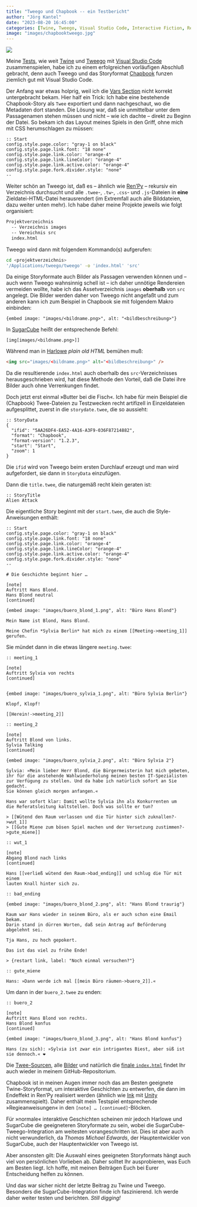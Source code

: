 ```yaml
---
title: "Tweego und Chapbook -- ein Testbericht"
author: "Jörg Kantel"
date: "2023-08-20 16:45:00"
categories: [Twine, Tweego, Visual Studio Code, Interactive Fiction, RenPy]
image: "images/chapbooktweego.jpg"
---
```


[![](images/chapbooktweego-b.jpg)](https://www.flickr.com/photos/schockwellenreiter/53128025520/)

Meine [Tests](https://kantel.github.io/posts/2023081802_tweego_storyformate/), wie weit [Twine](http://cognitiones.kantel-chaos-team.de/multimedia/spieleprogrammierung/twine2.html) und [Tweego](http://cognitiones.kantel-chaos-team.de/multimedia/spieleprogrammierung/tweego.html) mit [Visual Studio Code](http://cognitiones.kantel-chaos-team.de/produktivitaet/visualstudiocode.html) zusammenspielen, habe ich zu einem erfolgreichen vorläufigen Abschluß gebracht, denn auch Tweego und das Storyformat [Chapbook](https://klembot.github.io/chapbook/guide/) funzen ziemlich gut mit Visual Studio Code.

Der Anfang war etwas holprig, weil ich die [Vars Section](https://klembot.github.io/chapbook/guide/state/the-vars-section.html) nicht korrekt untergebracht bekam. Hier half ein Trick: Ich habe eine bestehende Chapbook-Story als `Twee` exportiert und dann nachgeschaut, wo die Metadaten dort standen. Die Lösung war, daß sie unmittelbar unter dem Passagenamen stehen müssen und nicht -- wie ich dachte -- direkt zu Beginn der Datei. So bekam ich das Layout meines Spiels in den Griff, ohne mich mit CSS herumschlagen zu müssen:

~~~twee
:: Start
config.style.page.color: "gray-1 on black"
config.style.page.link.font: "18 none"
config.style.page.link.color: "orange-4"
config.style.page.link.lineColor: "orange-4"
config.style.page.link.active.color: "orange-4"
config.style.page.fork.divider.style: "none"
--
~~~

Weiter schön an Tweego ist, daß es -- ähnlich wie [Ren'Py](http://cognitiones.kantel-chaos-team.de/multimedia/spieleprogrammierung/renpy.html) -- rekursiv ein Verzeichnis durchsucht und alle `.twee`-, `.tw`-, `.css`- und `.js`-Dateien in **eine** Zieldatei-HTML-Datei herausrendert (im Extremfall auch alle Bilddateien, dazu weiter unten mehr). Ich habe daher meine Projekte jeweils wie folgt organisiert:

~~~bash
Projektverzeichnis
  -- Verzeichnis images
  -- Vereichnis src
  index.html
~~~

Tweego wird dann mit folgendem Kommando(s) aufgerufen:

~~~bash
cd <projektverzeichnis>
'/Applications/tweego/tweego' -o 'index.html' 'src'
~~~

Da einige Storyformate auch Bilder als Passagen verwenden können und -- auch wenn Tweego wahnsinnig schell ist -- ich daher unnötige Rendereien vermeiden wollte, habe ich das Assetverzeichnis `images` **oberhalb** von `src` angelegt. Die Bilder werden daher von Tweego nicht angefaßt und zum anderen kann ich zum Beispiel in Chapbook sie mit folgendem Makro einbinden:

~~~twee
{embed image: "images/<bildname.png>", alt: "<bildbeschreibung>"}
~~~

In [SugarCube](https://www.motoslave.net/sugarcube/2/) heißt der entsprechende Befehl:

~~~twee
[img[images/<bildname.png>]]
~~~

Während man in [Harlowe](https://twine2.neocities.org/) *plain old HTML* bemühen muß:

~~~html
<img src="images/<bildname.png>" alt="<bildbeschreibung>" />
~~~

Da die resultierende `index.html` auch oberhalb des `src`-Verzeichnisses herausgeschrieben wird, hat diese Methode den Vorteil, daß die Datei ihre Bilder auch ohne Verrenkungen findet.

Doch jetzt erst einmal »Butter bei die Fisch«. Ich habe für mein Beispiel die (Chapbook) Twee-Dateien zu Testzwecken recht artifizell in Einzeldateien aufgesplittet, zuerst in die `storydate.twee`, die so aussieht:

~~~twee
:: StoryData
{
  "ifid": "5AA26DF4-EA52-4A16-A3F9-036F87214882",
  "format": "Chapbook",
  "format-version": "1.2.3",
  "start": "Start",
  "zoom": 1
}
~~~

Die `ifid` wird von Tweego beim ersten Durchlauf erzeugt und man wird aufgefordert, sie dann in `StoryData` einzufügen.

Dann die `title.twee`, die naturgemäß recht klein geraten ist:

~~~twee
:: StoryTitle
Alien Attack
~~~

Die eigentliche Story beginnt mit der `start.twee`, die auch die Style-Anweisungen enthält:

~~~twee
:: Start
config.style.page.color: "gray-1 on black"
config.style.page.link.font: "18 none"
config.style.page.link.color: "orange-4"
config.style.page.link.lineColor: "orange-4"
config.style.page.link.active.color: "orange-4"
config.style.page.fork.divider.style: "none"
--

# Die Geschichte beginnt hier …

[note]
Auftritt Hans Blond.
Hans Blond neutral
[continued]

{embed image: "images/buero_blond_1.png", alt: "Büro Hans Blond"}

Mein Name ist Blond, Hans Blond.

Meine Chefin *Sylvia Berlin* hat mich zu einem [[Meeting->meeting_1]] gerufen.
~~~

Sie mündet dann in die etwas längere `meeting.twee`:

~~~twee
:: meeting_1

[note]
Auftritt Sylvia von rechts
[continued]


{embed image: "images/buero_sylvia_1.png", alt: "Büro Sylvia Berlin"}

Klopf, Klopf!

[[Herein!->meeting_2]]

:: meeting_2

[note]
Auftritt Blond von links.
Sylvia Talking
[continued]

{embed image: "images/buero_sylvia_2.png", alt: "Büro Sylvia 2"}

Sylvia: »Mein lieber Herr Blond, die Bürgermeisterin hat mich gebeten,
ihr für die anstehende Wahlwiederholung meinen besten IT-Spezialisten
zur Verfügung zu stellen. Und da habe ich natürlich sofort an Sie gedacht.
Sie können gleich morgen anfangen.«

Hans war sofort klar: Damit wollte Sylvia ihn als Konkurrenten um
die Referatsleitung kaltstellen. Doch was sollte er tun?

> [[Wütend den Raum verlassen und die Tür hinter sich zuknallen?->wut_1]]
> [[Gute Miene zum bösen Spiel machen und der Versetzung zustimmen?->gute_miene]]

:: wut_1

[note]
Abgang Blond nach links
[continued]

Hans [[verließ wütend den Raum->bad_ending]] und schlug die Tür mit einem
lauten Knall hinter sich zu.

:: bad_ending

{embed image: "images/buero_blond_2.png", alt: "Hans Blond traurig"}

Kaum war Hans wieder in seinem Büro, als er auch schon eine Email bekam.
Darin stand in dürren Worten, daß sein Antrag auf Beförderung abgelehnt sei.

Tja Hans, zu hoch gepokert.

Das ist das viel zu frühe Ende!

> {restart link, label: "Noch einmal versuchen?"}

:: gute_miene

Hans: »Dann werde ich mal [[mein Büro räumen->buero_2]].«
~~~

Um dann in der `buero_2.twee` zu enden:

~~~twee
:: buero_2

[note]
Auftritt Hans Blond von rechts.
Hans Blond konfus
[continued]

{embed image: "images/buero_blond_3.png", alt: "Hans Blond konfus"}

Hans (zu sich): »Sylvia ist zwar ein intrigantes Biest, aber süß ist sie dennoch.« ❤️
~~~

Die [Twee-Sourcen](https://github.com/kantel/twine-entdecken/tree/master/tweego/alienattackv2/src), alle [Bilder](https://github.com/kantel/twine-entdecken/tree/master/tweego/alienattackv2/images) und natürlich die [finale `index.html`](https://github.com/kantel/twine-entdecken/tree/master/tweego/alienattackv2) findet Ihr auch wieder in meinem GitHub-Repositorium.

Chapbook ist in meinen Augen immer noch das am Besten geeignete Twine-Storyformat, um interaktive Geschichten zu entwerfen, die dann im Endeffekt in Ren'Py realisiert werden (ähnlich wie [Ink](http://cognitiones.kantel-chaos-team.de/multimedia/spieleprogrammierung/inkle.html) mit [Unity](http://cognitiones.kantel-chaos-team.de/multimedia/spieleprogrammierung/unity.html) zusammenspielt). Daher enthält mein Testspiel entsprechende »Regieanweisungen« in den `[note] … [continued]`-Blöcken.

Für »normale« interaktive Geschichten scheinen mir jedoch Harlowe und SugarCube die geeigneteren Storyformate zu sein, wobei die SugarCube-Tweego-Integration am weitesten vorangeschritten ist. Dies ist aber auch nicht verwunderlich, da *Thomas Michael Edwards*, der Hauptentwickler von SugarCube, auch der Hauptentwickler von Tweego ist.

Aber ansonsten gilt: Die Auswahl eines geeigneten Storyformats hängt auch viel von persönlichen Vorlieben ab. Daher solltet Ihr ausprobieren, was Euch am Besten liegt. Ich hoffe, mit meinen Beiträgen Euch bei Eurer Entscheidung helfen zu können.

Und das war sicher nicht der letzte Beitrag zu Twine und Tweego. Besonders die SugarCube-Integration finde ich faszinierend. Ich werde daher weiter testen und berichten. *Still digging!*